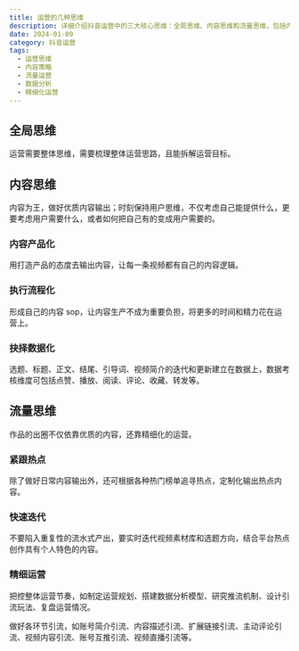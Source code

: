 ```yaml
---
title: 运营的几种思维
description: 详细介绍抖音运营中的三大核心思维：全局思维、内容思维和流量思维，包括内容产品化、执行流程化和精细运营等关键策略
date: 2024-01-09
category: 抖音运营
tags:
  - 运营思维
  - 内容策略
  - 流量运营
  - 数据分析
  - 精细化运营
---
```


## 全局思维

运营需要整体思维，需要梳理整体运营思路，且能拆解运营目标。

## 内容思维

内容为王，做好优质内容输出；时刻保持用户思维，不仅考虑自己能提供什么，更要考虑用户需要什么，或者如何把自己有的变成用户需要的。

### 内容产品化

用打造产品的态度去输出内容，让每一条视频都有自己的内容逻辑。

### 执行流程化

形成自己的内容 sop，让内容生产不成为重要负担，将更多的时间和精力花在运营上。

### 抉择数据化

选题、标题、正文、结尾、引导词、视频简介的迭代和更新建立在数据上，数据考核维度可包括点赞、播放、阅读、评论、收藏、转发等。

## 流量思维

作品的出圈不仅依靠优质的内容，还靠精细化的运营。

### 紧跟热点

除了做好日常内容输出外，还可根据各种热门榜单追寻热点，定制化输出热点内容。

### 快速迭代

不要陷入重复性的流水式产出，要实时迭代视频素材库和选题方向，结合平台热点创作具有个人特色的内容。

### 精细运营

把控整体运营节奏，如制定运营规划、搭建数据分析模型、研究推流机制、设计引流玩法、复盘运营情况。

做好各环节引流，如账号简介引流、内容描述引流、扩展链接引流、主动评论引流、视频内容引流、账号互推引流、视频直播引流等。
